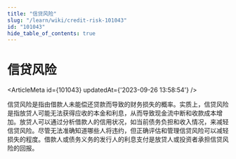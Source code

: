 ```yaml
---
title: "信贷风险"
slug: "/learn/wiki/credit-risk-101043"
id: "101043"
hide_table_of_contents: true
---
```



# 信贷风险

<ArticleMeta id={101043} updatedAt={'2023-09-26 13:58:54'} />
<div className='border-solid border-b border-t-0 my-4 border-[var(--ifm-color-gray-300)]' />

信贷风险是指由借款人未能偿还贷款而导致的财务损失的概率。实质上，信贷风险是指放贷人可能无法获得应收的本金和利息，从而导致现金流中断和收款成本增加。放贷人可以通过分析借款人的信用状况，如当前债务负担和收入情况，来减轻信贷风险。尽管无法准确知道哪些人将违约，但正确评估和管理信贷风险可以减轻损失的程度。借款人或债务义务的发行人的利息支付是放贷人或投资者承担信贷风险的回报。
